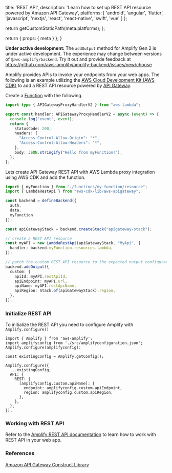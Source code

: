 
  title: 'REST API',
  description: 'Learn how to set up REST API resource powered by Amazon API Gateway',
  platforms: [
    'android',
    'angular',
    'flutter',
    'javascript',
    'nextjs',
    'react',
    'react-native',
    'swift',
    'vue'
  ]
};

  return getCustomStaticPath(meta.platforms);
};

  return {
    props: {
      meta
    }
  };
}

<Callout warning>

**Under active development:** The `addOutput` method for Amplify Gen 2 is under active development. The experience may change between versions of `@aws-amplify/backend`. Try it out and provide feedback at https://github.com/aws-amplify/amplify-backend/issues/new/choose

</Callout>

Amplify provides APIs to invoke your endpoints from your web apps. The following is an example utilizing the [AWS Cloud Development Kit (AWS CDK)](https://docs.aws.amazon.com/cdk/latest/guide/home.html) to add a REST API resource powered by [API Gateway](https://aws.amazon.com/api-gateway/).

Create a [Function](/[platform]/build-a-backend/functions) with the following.

```ts title="amplify/functions/my-function/handler.ts"
import type { APIGatewayProxyHandlerV2 } from "aws-lambda";

export const handler: APIGatewayProxyHandlerV2 = async (event) => {
  console.log("event", event);
  return {
    statusCode: 200,
    headers: {
      "Access-Control-Allow-Origin": "*",
      "Access-Control-Allow-Headers": "*",
    },
    body: JSON.stringify("Hello from myFunction!"),
  };
};
```

Lets create API Gateway REST API with AWS Lambda proxy integration using AWS CDK and add the function.

```ts title="amplify/backend.ts"
import { myFunction } from "./functions/my-function/resource";
import { LambdaRestApi } from "aws-cdk-lib/aws-apigateway";

const backend = defineBackend({
  auth, 
  data,
  myFunction
});

const apiGatewayStack = backend.createStack("apigateway-stack");

// create a REST API resource
const myAPI = new LambdaRestApi(apiGatewayStack, "MyApi", {
  handler: backend.myFunction.resources.lambda,
});

// patch the custom REST API resource to the expected output configuration
backend.addOutput({
  custom: {
    apiId: myAPI.restApiId,
    apiEndpoint: myAPI.url,
    apiName: myAPI.restApiName,
    apiRegion: Stack.of(apiGatewayStack).region,
  },
});
```

### Initialize REST API

To initialize the REST API you need to configure Amplify with `Amplify.configure()`

```tsx title="pages/index.tsx"
import { Amplify } from 'aws-amplify';
import amplifyconfig from './src/amplifyconfiguration.json';
Amplify.configure(amplifyconfig):

const existingConfig = Amplify.getConfig();

Amplify.configure({
  ...existingConfig,
  API: {
    REST: {
      [amplifyconfig.custom.apiName]: {
        endpoint: amplifyconfig.custom.apiEndpoint,
        region: amplifyconfig.custom.apiRegion,
      },
    },
  },
});
```

### Working with REST API

Refer to the [Amplify REST API documentation](/gen1/[platform]/build-a-backend/restapi/) to learn how to work with REST API in your web app.

### References

[Amazon API Gateway Construct Library](https://docs.aws.amazon.com/cdk/api/v2/docs/aws-cdk-lib.aws_apigateway-readme.html)
